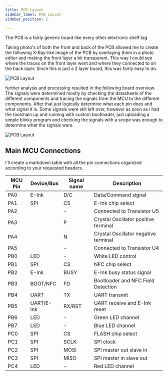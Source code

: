 ```yaml
---
title: PCB Layout
sidebar_label: PCB Layout
sidebar_position: 2

---
```


The PCB is a fairly generic board like every other electronic shelf tag


Taking photo's of both the front and back of the PCB allowed me to create the following X-Ray-like image of the PCB by overlaying them in a photo editor and making the front layer a bit transparent. This way I could see where the traces on the front layer went and where they connected to on the back layer. Since this is just a 2 layer board, this was fairly easy to do.

![PCB Layout](./assets/vusion-xray.png)


further analysis and processing resulted in the following board overview. The signals were determined mostly by checking the datasheets of the different components and tracing the signals from the MCU to the different components. After that just logically determine what each pin does and what signal it is. Some signals were still left over, however as soon as i had the toolchain up and running with custom bootloader, just uploading a simple blinky program and checking the signals with a scope was enough to determine what the signals were.

![PCB Layout](./assets/board-overview.png)

## Main MCU Connections

I'll create a markdown table with all the pin connections organized according to your requested headers.

| MCU Pin | Device/Bus | Signal name | Description |
|---------|------------|-------------|-------------|
| PA0 | E-Ink | D/C | Data/Command signal |
| PA1 | SPI | CS | E-Ink chip select |
| PA2 |  | - | Connected to Transistor U5 |
| PA3 |  | P | Crystal Oscillator positive terminal |
| PA4 |  | N | Crystal Oscillator negative terminal |
| PA5 |  | - | Connected to Transistor U4 |
| PB0 | LED | - | White LED control |
| PB1 | SPI | CS | NFC chip select |
| PB2 | E-Ink | BUSY | E-Ink busy status signal |
| PB3 | BOOT/NFC | FD | Bootloader and NFC Field Detection |
| PB4 | UART | TX | UART transmit |
| PB5 | UART/E-Ink | RX/RST | UART receive and E-Ink reset |
| PB6 | LED | - | Green LED channel |
| PB7 | LED | - | Blue LED channel |
| PC0 | SPI | CS | FLASH chip select |
| PC1 | SPI | SCLK | SPI clock |
| PC2 | SPI | MOSI | SPI master out slave in |
| PC3 | SPI | MISO | SPI master in slave out |
| PC4 | LED | - | Red LED channel |
